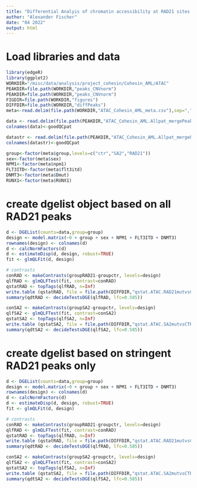 ```yaml
---
title: "Differential Analyis of chromatin accessibility at RAD21 sites in STAG2-mut AMLs"
author: "Alexander Fischer"
date: "04 2022"
output: html
---
```





# Load libraries and data
```r
library(edgeR)
library(ggplot2)
WORKDIR="/misc/data/analysis/project_cohesin/Cohesin_AML/ATAC"
PEAKDIR=file.path(WORKDIR,"peaks_CNVnorm")
PEAKDIR=file.path(WORKDIR,"peaks_CNVnorm")
FIGDIR=file.path(WORKDIR,"figures")
DIFFDIR=file.path(WORKDIR,"diffPeaks")
meta<-read.delim(file.path(WORKDIR,"ATAC_Cohesin_AML_meta.csv"),sep=",",header=TRUE)

data <- read.delim(file.path(PEAKDIR,"ATAC_Cohesin_AML.Allpat_mergePeaks_RAD21.filtered.peaks.ann.tab.txt"), row.names=1)
colnames(data)<-goodQCpat

datastr <- read.delim(file.path(PEAKDIR,"ATAC_Cohesin_AML.Allpat_mergePeaks_strRAD21.filtered.peaks.ann.tab.txt"), row.names=1)
colnames(datastr)<-goodQCpat

group<-factor(meta$group,levels=c("ctr","SA2","RAD21"))
sex<-factor(meta$sex)
NPM1<-factor(meta$npm1)
FLT3ITD<-factor(meta$flt3itd)
DNMT3<-factor(meta$Dmut)
RUNX1<-factor(meta$RUNX1)
```

# create dgelist object based on all RAD21 peaks
```r
d <- DGEList(counts=data,group=group)
design <- model.matrix(~0 + group + sex + NPM1 + FLT3ITD + DNMT3)
rownames(design) <- colnames(d)
d <- calcNormFactors(d)
d <- estimateDisp(d, design, robust=TRUE)
fit <- glmQLFit(d, design)

# contrasts
conRAD <- makeContrasts(groupRAD21-groupctr, levels=design)
qlfRAD <- glmQLFTest(fit, contrast=conRAD)
qstatRAD <- topTags(qlfRAD, n=Inf)
write.table (qstatRAD, file = file.path(DIFFDIR,"qstat.ATAC.RAD21mutvsCTRL.RAD21peak.ann.txt"), sep = "\t", quote=FALSE)
summary(qdtRAD <- decideTestsDGE(qlfRAD, lfc=0.585))

conSA2 <- makeContrasts(groupSA2-groupctr, levels=design)
qlfSA2 <- glmQLFTest(fit, contrast=conSA2)
qstatSA2 <- topTags(qlfSA2, n=Inf)
write.table (qstatSA2, file = file.path(DIFFDIR,"qstat.ATAC.SA2mutvsCTRL.RAD21peak.ann.txt"), sep = "\t", quote=FALSE)
summary(qdtSA2 <- decideTestsDGE(qlfSA2, lfc=0.585))
```


# create dgelist  based on stringent RAD21 peaks only
```r
d <- DGEList(counts=data,group=group)
design <- model.matrix(~0 + group + sex + NPM1 + FLT3ITD + DNMT3)
rownames(design) <- colnames(d)
d <- calcNormFactors(d)
d <- estimateDisp(d, design, robust=TRUE)
fit <- glmQLFit(d, design)

# contrasts
conRAD <- makeContrasts(groupRAD21-groupctr, levels=design)
qlfRAD <- glmQLFTest(fit, contrast=conRAD)
qstatRAD <- topTags(qlfRAD, n=Inf)
write.table (qstatRAD, file = file.path(DIFFDIR,"qstat.ATAC.RAD21mutvsCTRL.strRAD21peak.ann.txt"), sep = "\t", quote=FALSE)
summary(qdtRAD <- decideTestsDGE(qlfRAD, lfc=0.585))

conSA2 <- makeContrasts(groupSA2-groupctr, levels=design)
qlfSA2 <- glmQLFTest(fit, contrast=conSA2)
qstatSA2 <- topTags(qlfSA2, n=Inf)
write.table (qstatSA2, file = file.path(DIFFDIR,"qstat.ATAC.SA2mutvsCTRL.strRAD21peak.ann.txt"), sep = "\t", quote=FALSE)
summary(qdtSA2 <- decideTestsDGE(qlfSA2, lfc=0.585))
```               

